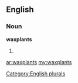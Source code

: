==English==

===Noun===
'''waxplants'''

# {{plural of|[[waxplant]]}}

[[Category:English plurals]]

[[ar:waxplants]]
[[my:waxplants]]
